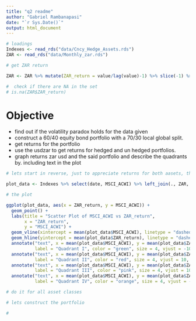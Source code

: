 ```yaml
---
title: "q2 readme"
author: "Gabriel Rambanapasi"
date: "`r Sys.Date()`"
output: html_document
---
```



```r
# loadings
Indexes <- read_rds("data/Cncy_Hedge_Assets.rds")
ZAR <- read_rds("data/Monthly_zar.rds")

# get ZAR return 

ZAR <- ZAR %>% mutate(ZAR_return = value/lag(value)-1) %>% slice(-1) %>% select(-value,-Tickers)

#  check if there are NA in the set
# is.na(ZAR$ZAR_return)


```

# Objective 

- find out if the volatility paradox holds for the data given 
- construct a 60/40 equity bond portfolio with a 70/30 local global split. 
- get returns for the portfolio 
- use the usdzar to get returns for hedged and un hedged portfolios. 
- graph  returns zar usd and the said portfolio and describe the quadrants by. including text in the plot

```r
# lets start in reverse, just to appreciate returns for both aasets, this is just for the unhedged Global portfolio 

plot_data <- Indexes %>% select(date, MSCI_ACWI) %>% left_join(., ZAR, by = "date") %>% filter(!is.na(ZAR_return)) # there are missing ZAR values, the dataset isnt an exact match

# the plot 

ggplot(plot_data, aes(x = ZAR_return, y = MSCI_ACWI)) +
  geom_point() +
  labs(title = "Scatter Plot of MSCI_ACWI vs ZAR_return",
       x = "ZAR_return",
       y = "MSCI_ACWI") +
  geom_vline(xintercept = mean(plot_data$MSCI_ACWI), linetype = "dashed", color = "red") +
  geom_hline(yintercept = mean(plot_data$ZAR_return), linetype = "dashed", color = "blue") +
  annotate("text", x = mean(plot_data$MSCI_ACWI), y = mean(plot_data$ZAR_return), 
           label = "Quadrant I", color = "green", size = 4, vjust = -10, hjust = 1) +
  annotate("text", x = mean(plot_data$MSCI_ACWI), y = mean(plot_data$ZAR_return), 
           label = "Quadrant II", color = "red", size = 4, vjust = 10, hjust = -1) +
  annotate("text", x = mean(plot_data$MSCI_ACWI), y = mean(plot_data$ZAR_return), 
           label = "Quadrant III", color = "pink", size = 4, vjust = 10, hjust = 1.5) +
  annotate("text", x = mean(plot_data$MSCI_ACWI), y = mean(plot_data$ZAR_return), 
           label = "Quadrant IV", color = "orange", size = 4, vjust = -10, hjust = -1)

# do it for all asset classes 
```
```r
# lets construct the portfolio 

#  

```


